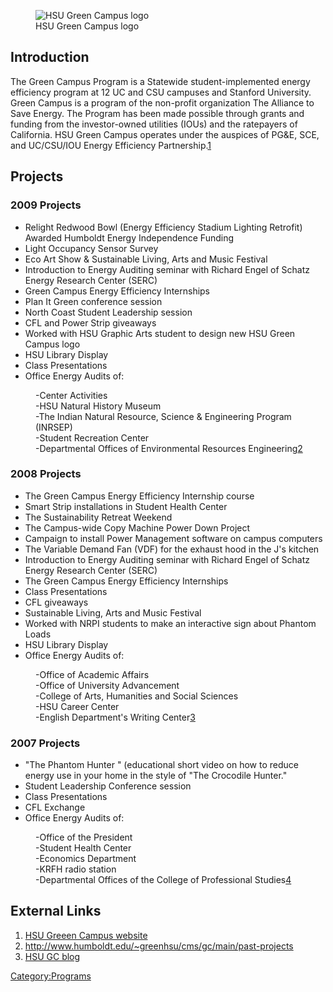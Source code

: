 <!-- comments that appear in the source but not on the screen are formatted like this -->
<!-- these comments are offered as an aid as you get started. Remove as you wish -->
<!-- note: no code is needed for the table of contents (TOC).  It is auto-generated -->

<!-- next line is the code for inserting an image; delete if you don't have an image yet -->
[[Image:Hsu gc logo.png|thumb|left| HSU Green Campus logo]]

==Introduction==
The Green Campus Program is a Statewide student-implemented energy efficiency program at 12 UC and CSU campuses and Stanford University.  Green Campus is a program of the non-profit organization The Alliance to Save Energy.  The Program has been made possible through grants and funding from the investor-owned utilities (IOUs) and the ratepayers of California. HSU Green Campus operates under the auspices of PG&E, SCE, and UC/CSU/IOU Energy Efficiency Partnership.[http://www.humboldt.edu/~greenhsu/cms/]

==Projects==
===2009 Projects===
*Relight Redwood Bowl (Energy Efficiency Stadium Lighting Retrofit) Awarded Humboldt Energy Independence Funding
*Light Occupancy Sensor Survey
*Eco Art Show & Sustainable Living, Arts and Music Festival
*Introduction to Energy Auditing seminar with Richard Engel of Schatz Energy Research Center (SERC)
*Green Campus Energy Efficiency Internships
*Plan It Green conference session
*North Coast Student Leadership session
*CFL and Power Strip giveaways
*Worked with HSU Graphic Arts student to design new HSU Green Campus logo
*HSU Library Display
*Class Presentations
*Office Energy Audits of:
:-Center Activities
:-HSU Natural History Museum
:-The Indian Natural Resource, Science & Engineering Program (INRSEP)
:-Student Recreation Center
:-Departmental Offices of Environmental Resources Engineering[http://www.humboldt.edu/~greenhsu/cms/gc/main/past-projects]

===2008 Projects===
*The Green Campus Energy Efficiency Internship course
*Smart Strip installations in Student Health Center
*The Sustainability Retreat Weekend
*The Campus-wide Copy Machine Power Down Project  
*Campaign to install Power Management software on campus computers
*The Variable Demand Fan (VDF) for the exhaust hood in the J's kitchen
*Introduction to Energy Auditing seminar with Richard Engel of Schatz Energy Research Center (SERC)
*The Green Campus Energy Efficiency Internships
*Class Presentations
*CFL giveaways
*Sustainable Living, Arts and Music Festival
*Worked with NRPI students to make an interactive sign about Phantom Loads
*HSU Library Display
*Office Energy Audits of:
:-Office of Academic Affairs
:-Office of University Advancement
:-College of Arts, Humanities and Social Sciences
:-HSU Career Center
:-English Department's Writing Center[http://www.humboldt.edu/~greenhsu/cms/gc/main/past-projects]

 
===2007 Projects===
*"The Phantom Hunter " (educational short video on how to reduce energy use in your home in the style of "The Crocodile Hunter."
*Student Leadership Conference session
*Class Presentations
*CFL Exchange
*Office Energy Audits of:
:-Office of the President
:-Student Health Center
:-Economics Department
:-KRFH radio station
:-Departmental Offices of the College of Professional Studies[http://www.humboldt.edu/~greenhsu/cms/gc/main/past-projects]
==External Links==
#[http://www.humboldt.edu/~greenhsu/cms/ HSU Greeen Campus website]
#http://www.humboldt.edu/~greenhsu/cms/gc/main/past-projects
#[http://hsugreencampus.blogspot.com/ HSU GC blog]

[[Category:Programs]]